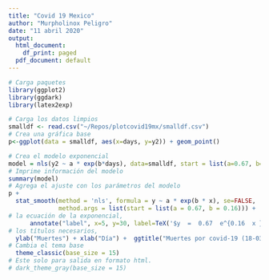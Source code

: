 ```yaml
---
title: "Covid 19 Mexico"
author: "Murpholinox Peligro"
date: "11 abril 2020"
output:
  html_document:
    df_print: paged
  pdf_document: default
---
```


```r
# Carga paquetes
library(ggplot2)
library(ggdark)
library(latex2exp)
```

```r
# Carga los datos limpios
smalldf <- read.csv("~/Repos/plotcovid19mx/smalldf.csv")
# Crea una gráfica base
p<-ggplot(data = smalldf, aes(x=days, y=y2)) + geom_point()
```

```r
# Crea el modelo exponencial
model = nls(y2 ~ a * exp(b*days), data=smalldf, start = list(a=0.67, b=0.16))
# Imprime información del modelo
summary(model)
# Agrega el ajuste con los parámetros del modelo
p +
  stat_smooth(method = 'nls', formula = y ~ a * exp(b * x), se=FALSE,
              method.args = list(start = list(a = 0.67, b = 0.16))) +
# la ecuación de la exponencial,
      annotate("label", x=5, y=30, label=TeX('$y  =  0.67  e^{0.16  x }$')) +
# los títulos necesarios,
  ylab("Muertes") + xlab("Día") +  ggtitle("Muertes por covid-19 (18-03/11-04)") +
# Cambia el tema base 
  theme_classic(base_size = 15)
# Este solo para salida en formato html.
# dark_theme_gray(base_size = 15)
```

